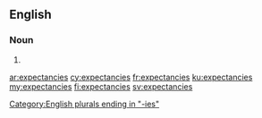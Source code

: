 ==English==

===Noun===
{{head|en|noun plural form}}

# {{plural of|expectancy|lang=en}}

[[Category:English plurals ending in "-ies"]]

[[ar:expectancies]]
[[cy:expectancies]]
[[fr:expectancies]]
[[ku:expectancies]]
[[my:expectancies]]
[[fi:expectancies]]
[[sv:expectancies]]
